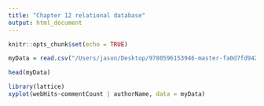 ```yaml
---
title: "Chapter 12 relational database"
output: html_document
---
```


```r
knitr::opts_chunk$set(echo = TRUE)
```

```r
myData = read.csv("/Users/jason/Desktop/9780596153946-master-fa0d7fd942498b1bd8dc8d1298cb9eb07c52fba4/hfda_ch12_articleHitsComments.csv")

head(myData)

library(lattice)
xyplot(webHits~commentCount | authorName, data = myData)
```
